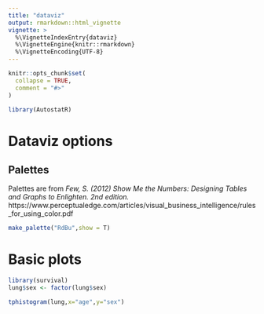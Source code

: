 ```yaml
---
title: "dataviz"
output: rmarkdown::html_vignette
vignette: >
  %\VignetteIndexEntry{dataviz}
  %\VignetteEngine{knitr::rmarkdown}
  %\VignetteEncoding{UTF-8}
---
```


```r
knitr::opts_chunk$set(
  collapse = TRUE,
  comment = "#>"
)
```

```r
library(AutostatR)
```


# Dataviz options

## Palettes

Palettes are from *Few, S. (2012) Show Me the Numbers: Designing Tables and Graphs to Enlighten. 2nd edition.*
https://www.perceptualedge.com/articles/visual_business_intelligence/rules_for_using_color.pdf
```r
make_palette("RdBu",show = T)
```


# Basic plots


```r

library(survival)
lung$sex <- factor(lung$sex)

tphistogram(lung,x="age",y="sex")
```







